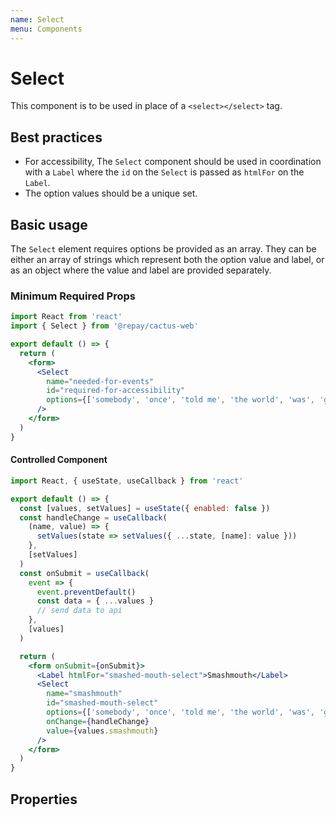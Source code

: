 ```yaml
---
name: Select
menu: Components
---
```



# Select

This component is to be used in place of a `<select></select>` tag.

## Best practices

- For accessibility, The `Select` component should be used in coordination with a `Label` where the `id` on the `Select` is passed as `htmlFor` on the `Label`.
- The option values should be a unique set.

## Basic usage

The `Select` element requires options be provided as an array. They can be either an array of strings which represent both the option value and label, or as an object where the value and label are provided separately.

### Minimum Required Props

```jsx
import React from 'react'
import { Select } from '@repay/cactus-web'

export default () => {
  return (
    <form>
      <Select
        name="needed-for-events"
        id="required-for-accessibility"
        options={['somebody', 'once', 'told me', 'the world', 'was', 'gonna', 'roll me']}
      />
    </form>
  )
}
```

#### Controlled Component

```jsx
import React, { useState, useCallback } from 'react'

export default () => {
  const [values, setValues] = useState({ enabled: false })
  const handleChange = useCallback(
    (name, value) => {
      setValues(state => setValues({ ...state, [name]: value }))
    },
    [setValues]
  )
  const onSubmit = useCallback(
    event => {
      event.preventDefault()
      const data = { ...values }
      // send data to api
    },
    [values]
  )

  return (
    <form onSubmit={onSubmit}>
      <Label htmlFor="smashed-mouth-select">Smashmouth</Label>
      <Select
        name="smashmouth"
        id="smashed-mouth-select"
        options={['somebody', 'once', 'told me', 'the world', 'was', 'gonna', 'roll me']}
        onChange={handleChange}
        value={values.smashmouth}
      />
    </form>
  )
}
```

## Properties

<PropsTable of={Select} />

